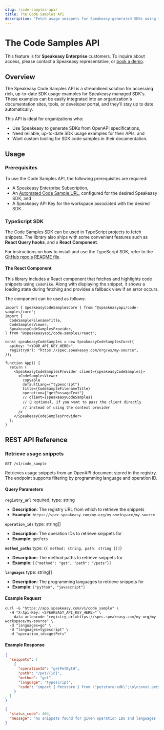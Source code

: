 ```yaml
---
slug: /code-samples-api/
title: The Code Samples API
description: "Fetch usage snippets for Speakeasy-generated SDKs using the Code Samples API."
---
```



# The Code Samples API

<Callout title="NOTE" variant="info">

This feature is for **Speakeasy Enterprise** customers. To inquire about
access, please contact a Speakeasy representative, or [book a demo].

</Callout>

[book a demo]: /book-demo

## Overview

The Speakeasy Code Samples API is a streamlined solution for accessing rich,
up-to-date SDK usage examples for Speakeasy managed SDK's. These examples can be
easily integrated into an organization's documentation sites, tools, or 
developer portal, and they'll stay up to date automatically.

This API is ideal for organizations who:

- Use Speakeasy to generate SDKs from OpenAPI specifications,
- Need reliable, up-to-date SDK usage examples for their APIs, and
- Want custom tooling for SDK code samples in their documentation.

## Usage

### Prerequisites

<Callout title="IMPORTANT" variant="warning" className="[&_ul]:list-['✓__']">

To use the Code Samples API, the following prerequisites are required:

- A Speakeasy Enterprise Subscription,
- An [Automated Code Sample URL], configured for the desired
  Speakeasy SDK, and
- A Speakeasy API Key for the workspace associated with the desired SDK.

</Callout>

[Automated Code Sample URL]: /docs/code-samples/automated-code-sample-urls

### TypeScript SDK

The Code Samples SDK can be used in TypeScript projects to fetch snippets. The
library also ships with some convenient features such as **React Query hooks**, and
a **React Component**.

For instructions on how to install and use the TypeScript SDK, refer to the
[GitHub repo's README file].

[GitHub repo's README file]: https://github.com/speakeasy-api/speakeasy-code-samples-ts/tree/main?tab=readme-ov-file#sdk-example-usage

#### The React Component

This library includes a React component that fetches and highlights code
snippets using `codehike`. Along with displaying the snippet, it shows a
loading state during fetching and provides a fallback view if an error occurs.

The component can be used as follows:

```tsx App.tsx
import { SpeakeasyCodeSamplesCore } from "@speakeasyapi/code-samples/core";
import {
  CodeSampleFilenameTitle,
  CodeSamplesViewer,
  SpeakeasyCodeSamplesProvider,
} from "@speakeasyapi/code-samples/react";

const speakeasyCodeSamples = new SpeakeasyCodeSamplesCore({
  apiKey: "<YOUR_API_KEY_HERE>",
  registryUrl: "https://spec.speakeasy.com/org/ws/my-source",
});

function App() {
  return (
    <SpeakeasyCodeSamplesProvider client={speakeasyCodeSamples}>
      <CodeSamplesViewer
        copyable
        defaultLang={"typescript"}
        title={CodeSampleFilenameTitle}
        operation={"getPassageText"}
        // client={speakeasyCodeSamples} 
        // 👆 optional, if you want to pass the client directly 
        // instead of using the context provider
      />
    </SpeakeasyCodeSamplesProvider>
  );
}
```



## REST API Reference

<h3 className="_tracking-tight _text-slate-900 dark:_text-white _mt-10 _text-h4-mobile md:_text-h4">Retrieve usage snippets</h3>

`GET /v1/code_sample`

Retrieves usage snippets from an OpenAPI document stored in the registry. The endpoint supports filtering by programming language and operation ID.

<h4 className="_tracking-tight _text-slate-900 dark:_text-white _mt-10 _mb-4 _text-h5-mobile md:_text-h5">Query Parameters</h4>

**`registry_url`** <span className="text-xs font-secondary-mono text-brand-warning-500 ml-2">required, type: string</span>
- **Description**: The registry URL from which to retrieve the snippets
- **Example**: `https://spec.speakeasy.com/my-org/my-workspace/my-source`

**`operation_ids`** <span className="text-xs font-secondary-mono text-brand-warning-500 ml-2">type: string[]</span>
- **Description**: The operation IDs to retrieve snippets for
- **Example**: `getPets`

**`method_paths`** <span className="text-xs font-secondary-mono text-brand-warning-500 ml-2">type: {`{ method: string, path: string }[]`}</span>
- **Description**: The method paths to retrieve snippets for
- **Example**: `[{"method": "get", "path": "/pets"}]`

**`languages`** <span className="text-xs font-secondary-mono text-brand-warning-500 ml-2">type: string[]</span>
- **Description**: The programming languages to retrieve snippets for
- **Example**: `["python", "javascript"]`


<h4 className="_tracking-tight _text-slate-900 dark:_text-white _mt-10 _text-h5-mobile md:_text-h5">Example Request</h4>

```shell example-request.sh
curl -G "https://app.speakeasy.com/v1/code_sample" \
  -H "X-Api-Key: <SPEAKEASY_API_KEY_HERE>" \
  --data-urlencode "registry_url=https://spec.speakeasy.com/my-org/my-workspace/my-source" \
  -d "languages=go" \
  -d "languages=typescript" \
  -d "operation_ids=getPets"
```

<h4 className="_tracking-tight _text-slate-900 dark:_text-white _mt-10 _text-h5-mobile md:_text-h5">Example Response</h4>

```json 200 - Success
{
  "snippets": [
    {
      "operationId": "getPetById",
      "path": "/pet/{id}",
      "method": "get",
      "language": "typescript",
      "code": "import { Petstore } from \"petstore-sdk\";\n\nconst petstore = new Petstore({\n  apiKey: \"<YOUR_API_KEY_HERE>\",\n});\n\nasync function run() {\n  const result = await petstore.pet.getById({\n    id: 137396,\n  });\n\n  // Handle the result\n  console.log(result);\n}\n\nrun();"
    }
  ]
}
```

```json 4XX - Error
{
  "status_code": 404,
  "message": "no snippets found for given operation IDs and languages -- err_not_found: not found"
}
```

